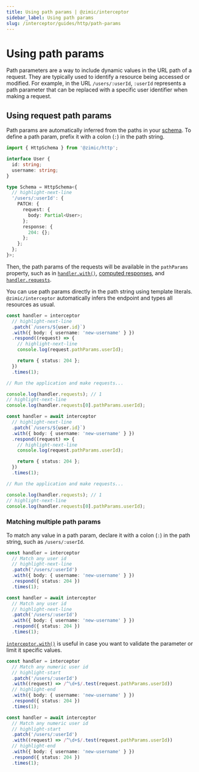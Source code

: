 ```yaml
---
title: Using path params | @zimic/interceptor
sidebar_label: Using path params
slug: /interceptor/guides/http/path-params
---
```



# Using path params

Path parameters are a way to include dynamic values in the URL path of a request. They are typically used to identify a
resource being accessed or modified. For example, in the URL `/users/:userId`, `:userId` represents a path parameter
that can be replaced with a specific user identifier when making a request.

## Using request path params

Path params are automatically inferred from the paths in your [schema](/docs/zimic-http/guides/1-schemas.md). To define
a path param, prefix it with a colon (`:`) in the path string.

```ts title='schema.ts'
import { HttpSchema } from '@zimic/http';

interface User {
  id: string;
  username: string;
}

type Schema = HttpSchema<{
  // highlight-next-line
  '/users/:userId': {
    PATCH: {
      request: {
        body: Partial<User>;
      };
      response: {
        204: {};
      };
    };
  };
}>;
```

Then, the path params of the requests will be available in the `pathParams` property, such as in
[`handler.with()`](/docs/zimic-interceptor/api/3-http-request-handler.md#handlerwith),
[computed responses](/docs/zimic-interceptor/api/3-http-request-handler.md#computed-responses), and
[`handler.requests`](/docs/zimic-interceptor/api/3-http-request-handler.md#handlerrequests).

You can use path params directly in the path string using template literals. `@zimic/interceptor` automatically infers
the endpoint and types all resources as usual.

<Tabs groupId="zimic-http-interceptor-type">
  <TabItem value="local" label="Local interceptor">

```ts
const handler = interceptor
  // highlight-next-line
  .patch(`/users/${user.id}`)
  .with({ body: { username: 'new-username' } })
  .respond((request) => {
    // highlight-next-line
    console.log(request.pathParams.userId);

    return { status: 204 };
  })
  .times(1);

// Run the application and make requests...

console.log(handler.requests); // 1
// highlight-next-line
console.log(handler.requests[0].pathParams.userId);
```

  </TabItem>

  <TabItem value="remote" label="Remote interceptor">

```ts
const handler = await interceptor
  // highlight-next-line
  .patch(`/users/${user.id}`)
  .with({ body: { username: 'new-username' } })
  .respond((request) => {
    // highlight-next-line
    console.log(request.pathParams.userId);

    return { status: 204 };
  })
  .times(1);

// Run the application and make requests...

console.log(handler.requests); // 1
// highlight-next-line
console.log(handler.requests[0].pathParams.userId);
```

  </TabItem>
</Tabs>

### Matching multiple path params

To match any value in a path param, declare it with a colon (`:`) in the path string, such as `/users/:userId`.

<Tabs groupId="zimic-http-interceptor-type">
  <TabItem value="local" label="Local interceptor">

```ts
const handler = interceptor
  // Match any user id
  // highlight-next-line
  .patch('/users/:userId')
  .with({ body: { username: 'new-username' } })
  .respond({ status: 204 })
  .times(1);
```

  </TabItem>

  <TabItem value="remote" label="Remote interceptor">

```ts
const handler = await interceptor
  // Match any user id
  // highlight-next-line
  .patch('/users/:userId')
  .with({ body: { username: 'new-username' } })
  .respond({ status: 204 })
  .times(1);
```

  </TabItem>
</Tabs>

[`interceptor.with()`](/docs/zimic-interceptor/api/3-http-request-handler.md#handlerwith) is useful in case you want to
validate the parameter or limit it specific values.

<Tabs groupId="zimic-http-interceptor-type">
  <TabItem value="local" label="Local interceptor">

```ts
const handler = interceptor
  // Match any numeric user id
  // highlight-start
  .patch('/users/:userId')
  .with((request) => /^\d+$/.test(request.pathParams.userId))
  // highlight-end
  .with({ body: { username: 'new-username' } })
  .respond({ status: 204 })
  .times(1);
```

  </TabItem>

  <TabItem value="remote" label="Remote interceptor">

```ts
const handler = await interceptor
  // Match any numeric user id
  // highlight-start
  .patch('/users/:userId')
  .with((request) => /^\d+$/.test(request.pathParams.userId))
  // highlight-end
  .with({ body: { username: 'new-username' } })
  .respond({ status: 204 })
  .times(1);
```

  </TabItem>
</Tabs>
